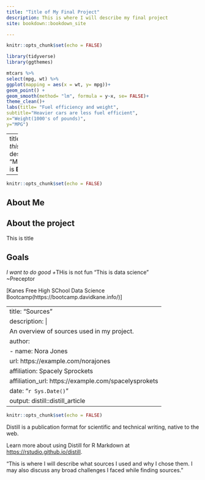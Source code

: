 ```yaml
---
title: "Title of My Final Project"
description: This is where I will describe my final project
site: bookdown::bookdown_site

---
```


```r
knitr::opts_chunk$set(echo = FALSE)

library(tidyverse)
library(ggthemes)

```

```r
mtcars %>%
select(mpg, wt) %>%
ggplot(mapping = aes(x = wt, y= mpg))+
geom_point() +
geom_smooth(method= "lm", formula = y~x, se= FALSE)+
theme_clean()+
labs(title= "Fuel efficiency and weight",
subtitle="Heavier cars are less fuel efficient",
x="Weight(1000's of pounds)",
y="MPG")
```


<!--chapter:end:index.Rmd-->

---
title: "*About this site*"
description: "My name is **Bryan Li**"

---

```r
knitr::opts_chunk$set(echo = FALSE)
```

## About Me
## About the project
This is title



## Goals
*I want to do good
  +*THis is not fun
  "This is data science"  
  ~Preceptor
  
  [Kanes Free High SChool Data Science Bootcamp(https://bootcamp.davidkane.info/)]

<!--chapter:end:about.Rmd-->

---
title: "Sources"
description: |
  An overview of sources used in my project.
author:
  - name: Nora Jones 
    url: https://example.com/norajones
    affiliation: Spacely Sprockets
    affiliation_url: https://example.com/spacelysprokets
date: "`r Sys.Date()`"
output: distill::distill_article
---

```r
knitr::opts_chunk$set(echo = FALSE)
```

Distill is a publication format for scientific and technical writing, native to the web. 

Learn more about using Distill for R Markdown at <https://rstudio.github.io/distill>.

“This is where I will describe what sources I used and why I chose them. I may also discuss any broad challenges I faced while finding sources.” 







<!--chapter:end:sources.Rmd-->


